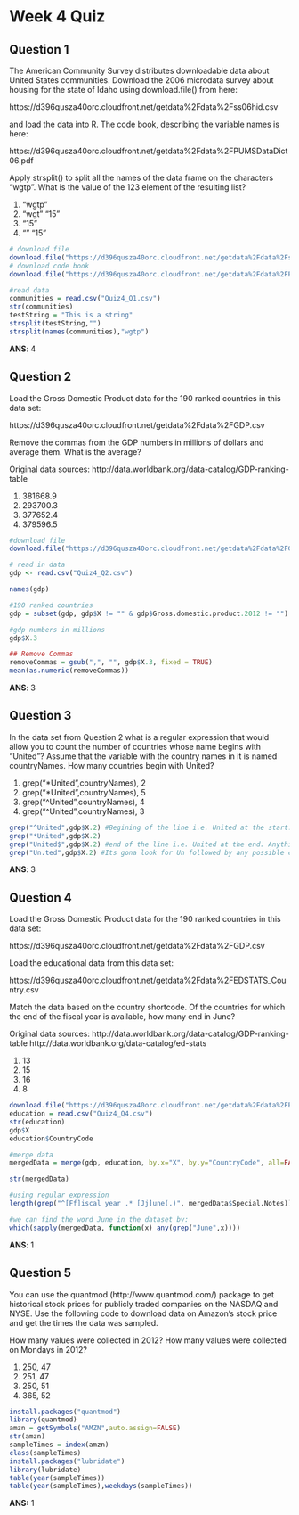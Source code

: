 Week 4 Quiz
========================================================

## Question 1

The American Community Survey distributes downloadable data about United States communities. Download the 2006 microdata survey about housing for the state of Idaho using download.file() from here:

https://d396qusza40orc.cloudfront.net/getdata%2Fdata%2Fss06hid.csv

and load the data into R. The code book, describing the variable names is here:

https://d396qusza40orc.cloudfront.net/getdata%2Fdata%2FPUMSDataDict06.pdf

Apply strsplit() to split all the names of the data frame on the characters "wgtp". What is the value of the 123 element of the resulting list?

1. "wgtp"
2. "wgt" "15"
3. "15"
4. "" "15"


```r
# download file
download.file("https://d396qusza40orc.cloudfront.net/getdata%2Fdata%2Fss06hid.csv", destfile="Quiz4_Q1.csv")
# download code book
download.file("https://d396qusza40orc.cloudfront.net/getdata%2Fdata%2FPUMSDataDict06.pdf", destfile="code_book_Quiz4_Q1.pdf")

#read data
communities = read.csv("Quiz4_Q1.csv")
str(communities)
testString = "This is a string"
strsplit(testString,"")
strsplit(names(communities),"wgtp")

```

**ANS**: 4


## Question 2

Load the Gross Domestic Product data for the 190 ranked countries in this data set:

https://d396qusza40orc.cloudfront.net/getdata%2Fdata%2FGDP.csv

Remove the commas from the GDP numbers in millions of dollars and average them. What is the average?

Original data sources: http://data.worldbank.org/data-catalog/GDP-ranking-table

1. 381668.9
2. 293700.3
3. 377652.4
4. 379596.5


```r

#download file
download.file("https://d396qusza40orc.cloudfront.net/getdata%2Fdata%2FGDP.csv",destfile="Quiz4_Q2.csv")

# read in data
gdp <- read.csv("Quiz4_Q2.csv")

names(gdp)

#190 ranked countries
gdp = subset(gdp, gdp$X != "" & gdp$Gross.domestic.product.2012 != "")

#gdp numbers in millions
gdp$X.3

## Remove Commas
removeCommas = gsub(",", "", gdp$X.3, fixed = TRUE)
mean(as.numeric(removeCommas))

```

**ANS**: 3


## Question 3

In the data set from Question 2 what is a regular expression that would allow you to count the number of countries whose name begins with "United"? Assume that the variable with the country names in it is named countryNames. How many countries begin with United? 

1. grep("*United",countryNames), 2
2. grep("*United",countryNames), 5
3. grep("^United",countryNames), 4
4. grep("^United",countryNames), 3 


```r

grep("^United",gdp$X.2) #Begining of the line i.e. United at the start. Anything in the middle wouldn't match
grep("*United",gdp$X.2) 
grep("United$",gdp$X.2) #end of the line i.e. United at the end. Anything in the middle wouldn't match
grep("Un.ted",gdp$X.2) #Its gona look for Un followed by any possible character followed by ted.

```
**ANS**: 3


## Question 4

Load the Gross Domestic Product data for the 190 ranked countries in this data set:

https://d396qusza40orc.cloudfront.net/getdata%2Fdata%2FGDP.csv

Load the educational data from this data set:

https://d396qusza40orc.cloudfront.net/getdata%2Fdata%2FEDSTATS_Country.csv

Match the data based on the country shortcode. Of the countries for which the end of the fiscal year is available, how many end in June?

Original data sources:
http://data.worldbank.org/data-catalog/GDP-ranking-table
http://data.worldbank.org/data-catalog/ed-stats

1. 13
2. 15
3. 16
4. 8


```r
download.file("https://d396qusza40orc.cloudfront.net/getdata%2Fdata%2FEDSTATS_Country.csv",destfile="Quiz4_Q4.csv")
education = read.csv("Quiz4_Q4.csv")
str(education)
gdp$X
education$CountryCode

#merge data
mergedData = merge(gdp, education, by.x="X", by.y="CountryCode", all=FALSE)

str(mergedData)

#using regular expression
length(grep("^[Ff]iscal year .* [Jj]une(.)", mergedData$Special.Notes))

#we can find the word June in the dataset by:
which(sapply(mergedData, function(x) any(grep("June",x))))

```

**ANS**: 1


## Question 5

You can use the quantmod (http://www.quantmod.com/) package to get historical stock prices for publicly traded companies on the NASDAQ and NYSE. Use the following code to download data on Amazon's stock price and get the times the data was sampled.



How many values were collected in 2012? How many values were collected on Mondays in 2012?

1. 250, 47         	
2. 251, 47 			
3. 250, 51 			
4. 365, 52


```r
install.packages("quantmod")
library(quantmod)
amzn = getSymbols("AMZN",auto.assign=FALSE)
str(amzn)
sampleTimes = index(amzn) 
class(sampleTimes)
install.packages("lubridate")
library(lubridate)
table(year(sampleTimes))
table(year(sampleTimes),weekdays(sampleTimes))
```

**ANS:** 1